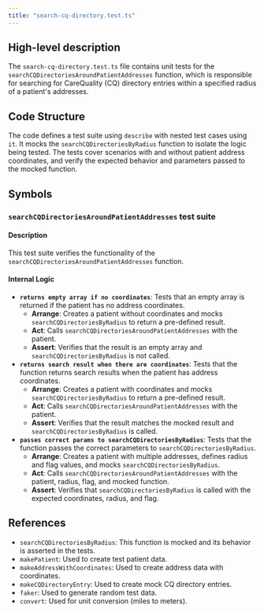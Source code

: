 ```yaml
---
title: "search-cq-directory.test.ts"
---
```


## High-level description
The `search-cq-directory.test.ts` file contains unit tests for the `searchCQDirectoriesAroundPatientAddresses` function, which is responsible for searching for CareQuality (CQ) directory entries within a specified radius of a patient's addresses. 

## Code Structure
The code defines a test suite using `describe` with nested test cases using `it`. It mocks the `searchCQDirectoriesByRadius` function to isolate the logic being tested. The tests cover scenarios with and without patient address coordinates, and verify the expected behavior and parameters passed to the mocked function.

## Symbols
### `searchCQDirectoriesAroundPatientAddresses` test suite
#### Description
This test suite verifies the functionality of the `searchCQDirectoriesAroundPatientAddresses` function.

#### Internal Logic
- **`returns empty array if no coordinates`**: Tests that an empty array is returned if the patient has no address coordinates.
  - **Arrange**: Creates a patient without coordinates and mocks `searchCQDirectoriesByRadius` to return a pre-defined result.
  - **Act**: Calls `searchCQDirectoriesAroundPatientAddresses` with the patient.
  - **Assert**: Verifies that the result is an empty array and `searchCQDirectoriesByRadius` is not called.
- **`returns search result when there are coordinates`**: Tests that the function returns search results when the patient has address coordinates.
  - **Arrange**: Creates a patient with coordinates and mocks `searchCQDirectoriesByRadius` to return a pre-defined result.
  - **Act**: Calls `searchCQDirectoriesAroundPatientAddresses` with the patient.
  - **Assert**: Verifies that the result matches the mocked result and `searchCQDirectoriesByRadius` is called.
- **`passes correct params to searchCQDirectoriesByRadius`**: Tests that the function passes the correct parameters to `searchCQDirectoriesByRadius`.
  - **Arrange**: Creates a patient with multiple addresses, defines radius and flag values, and mocks `searchCQDirectoriesByRadius`.
  - **Act**: Calls `searchCQDirectoriesAroundPatientAddresses` with the patient, radius, flag, and mocked function.
  - **Assert**: Verifies that `searchCQDirectoriesByRadius` is called with the expected coordinates, radius, and flag.

## References
- `searchCQDirectoriesByRadius`: This function is mocked and its behavior is asserted in the tests.
- `makePatient`: Used to create test patient data.
- `makeAddressWithCoordinates`: Used to create address data with coordinates.
- `makeCQDirectoryEntry`: Used to create mock CQ directory entries.
- `faker`: Used to generate random test data.
- `convert`: Used for unit conversion (miles to meters).
